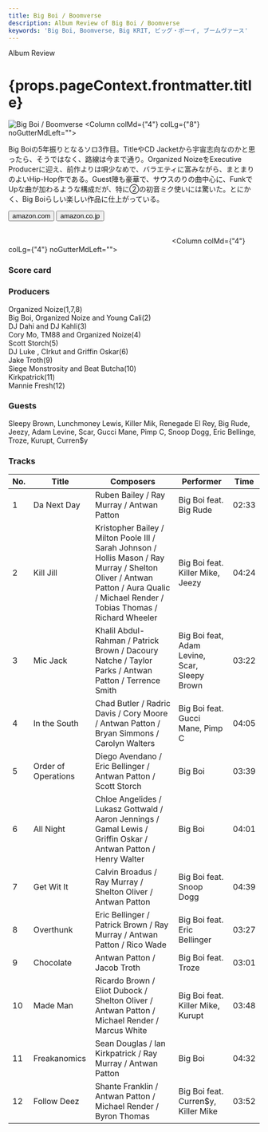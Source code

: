 ```yaml
---
title: Big Boi / Boomverse
description: Album Review of Big Boi / Boomverse
keywords: 'Big Boi, Boomverse, Big KRIT, ビッグ・ボーイ, ブームヴァース'
---
```




<p className="largeP">Album Review</p>
<h1 className="h1--no--margin">{props.pageContext.frontmatter.title}</h1>

<Row  className="image-card-group">
	<Column colMd={"4"} colLg={"4"} noGutterMdLeft="">
       <ImageCard>

![Big Boi / Boomverse](../../images/cd/bigboi3L.jpg) 
</ImageCard>
	</Column>
	<Column colMd={"4"} colLg={"8"} noGutterMdLeft="">
	<p>
	Big Boiの5年振りとなるソロ3作目。TitleやCD Jacketから宇宙志向なのかと思ったら、そうではなく、路線は今まで通り。Organized NoizeをExecutive Producerに迎え、前作よりは唄少なめで、バラエティに富みながら、まとまりのよいHip-Hop作である。Guest陣も豪華で、サウスのりの曲中心に、FunkでUpな曲が加わるような構成だが、特に②の初音ミク使いには驚いた。とにかく、Big Boiらしい楽しい作品に仕上がっている。
	</p>
	<div>
	  <Button href="https://amzn.to/30dEGh2" kind="primary" size="small" renderIcon={ArrowUpRight24}>
      amazon.com
      </Button>
      <Button href="https://amzn.to/3hQOlA2" kind="secondary" size="small" renderIcon={ArrowUpRight24}>
      amazon.co.jp
      </Button>
	</div>
	<a href="https://geo.music.apple.com/jp/album/boomiverse/1357747869?mt=1&app=music&ls=1&at=11lcug" style="display:inline-block;overflow:hidden;background:url(https://linkmaker.itunes.apple.com/ja-jp/lockup.svg?releaseDate=2017-06-16T00:00:00Z&kind=album&bubble=apple_music&style=mono-black) no-repeat;width:180px;height:45px;"></a>
	<a href="https://geo.music.apple.com/jp/album/boomiverse/1357747869?app=itunes&at=11lcug" style="display:inline-block;overflow:hidden;background:url(https://linkmaker.itunes.apple.com/ja-jp/badge-lrg.svg?releaseDate=2017-06-16T00:00:00Z&kind=album&bubble=itunes_music) no-repeat;width:140px;height:45px;"></a>
	</Column>
</Row>
<Row >
	<Column colMd={"4"} colLg={"4"} noGutterMdLeft="">
<div>
    <h3>Score card</h3>
	<SliderJS1 value="3" />
    <SliderJS2 value="2" />
	<SliderJS3 value="1" />
    <SliderJS4 value="8" />
</div>
</Column>
<Column colMd={"4"} colLg={"8"} noGutterMdLeft="">
<div>
<h3>Producers</h3>
<p>
Organized Noize(1,7,8)
<br/>Big Boi, Organized Noize and Young Cali(2)
<br/>DJ Dahi and DJ Kahli(3)
<br/>Cory Mo, TM88 and Organized Noize(4)
<br/>Scott Storch(5)
<br/>DJ Luke , CIrkut and Griffin Oskar(6)
<br/>Jake Troth(9)
<br/>Siege Monstrosity and Beat Butcha(10)
<br/>Kirkpatrick(11)
<br/>Mannie Fresh(12)
</p>
<h3>Guests</h3>
<p>
Sleepy Brown, Lunchmoney Lewis, Killer Mik, Renegade El Rey, Big Rude, Jeezy, Adam Levine, Scar, Gucci Mane, Pimp C, Snoop Dogg, Eric Bellinge, Troze, Kurupt, Curren$y
</p>
</div>
</Column>
</Row>

<h3>Tracks</h3>

| No. |	 Title              |	 Composers                                                                                                                                                                       |	 Performer                                   | Time	 |
| --- |	------------------- | ---------------------------------------------------------------------------------------------------------------------------------------------------------------------------------- | --------------------------------------------- | ----- |
| 1	  |	Da Next Day        	| Ruben Bailey / Ray Murray / Antwan Patton                                                                                                                                          | Big Boi feat. Big Rude                        | 02:33 |
| 2	  |	Kill Jill          	| Kristopher Bailey / Milton Poole III / Sarah Johnson / Hollis Mason / Ray Murray / Shelton Oliver / Antwan Patton / Aura Qualic / Michael Render / Tobias Thomas / Richard Wheeler | Big Boi feat. Killer Mike, Jeezy              | 04:24 |
| 3	  |	Mic Jack           	| Khalil Abdul-Rahman / Patrick Brown / Dacoury Natche / Taylor Parks / Antwan Patton / Terrence Smith                                                                               | Big Boi feat, Adam Levine, Scar, Sleepy Brown | 03:22 |
| 4	  |	In the South       	| Chad Butler / Radric Davis / Cory Moore / Antwan Patton / Bryan Simmons / Carolyn Walters                                                                                          | Big Boi feat. Gucci Mane, Pimp C              | 04:05 |
| 5	  |	Order of Operations	| Diego Avendano / Eric Bellinger / Antwan Patton / Scott Storch                                                                                                                     | Big Boi                                       | 03:39 |
| 6	  |	All Night          	| Chloe Angelides / Lukasz Gottwald / Aaron Jennings / Gamal Lewis / Griffin Oskar / Antwan Patton / Henry Walter                                                                    | Big Boi                                       | 04:01 |
| 7	  |	Get Wit It         	| Calvin Broadus / Ray Murray / Shelton Oliver / Antwan Patton                                                                                                                       | Big Boi feat. Snoop Dogg                      | 04:39 |
| 8	  |	Overthunk          	| Eric Bellinger / Patrick Brown / Ray Murray / Antwan Patton / Rico Wade                                                                                                            | Big Boi feat. Eric Bellinger                  | 03:27 |
| 9	  |	Chocolate          	| Antwan Patton / Jacob Troth                                                                                                                                                        | Big Boi feat. Troze                           | 03:01 |
| 10  |	Made Man           	| Ricardo Brown / Eliot Dubock / Shelton Oliver / Antwan Patton / Michael Render / Marcus White                                                                                      | Big Boi feat. Killer Mike, Kurupt             | 03:48 |
| 11  |	Freakanomics       	| Sean Douglas / Ian Kirkpatrick / Ray Murray / Antwan Patton                                                                                                                        | Big Boi                                       | 04:32 |
| 12  |	Follow Deez        	| Shante Franklin / Antwan Patton / Michael Render / Byron Thomas                                                                                                                    | Big Boi feat. Curren$y, Killer Mike           | 03:52 |
